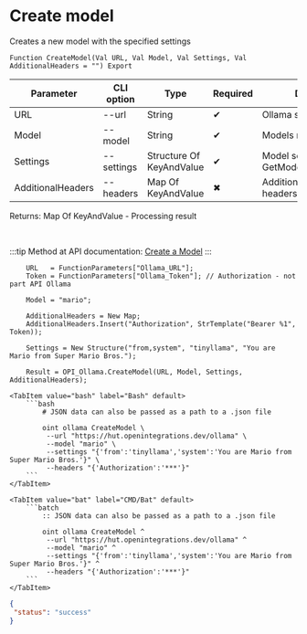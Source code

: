 ﻿---
sidebar_position: 4
description: Create model and other functions to work with Ollama in the Open Integration Package, a free open-source integration library for 1C:Enterprise 8, OneScript and CLI
keywords: [1C, 1С, 1С:Enterprise, 1С:Enterprise 8.3, API, Integration, Services, Exchange, OneScript, CLI, Ollama]
---


# Create model
 Creates a new model with the specified settings



`Function CreateModel(Val URL, Val Model, Val Settings, Val AdditionalHeaders = "") Export`

  | Parameter | CLI option | Type | Required | Description |
  |-|-|-|-|-|
  | URL | --url | String | &#x2714; | Ollama server URL |
  | Model | --model | String | &#x2714; | Models name |
  | Settings | --settings | Structure Of KeyAndValue | &#x2714; | Model settings. See GetModelSettingsStructure |
  | AdditionalHeaders | --headers | Map Of KeyAndValue | &#x2716; | Additional request headers, if necessary |

  
  Returns:  Map Of KeyAndValue - Processing result

<br/>

:::tip
Method at API documentation: [Create a Model](https://github.com/ollama/ollama/blob/main/docs/api.md#create-a-model)
:::
<br/>


```bsl title="1C:Enterprise/OneScript code example"
    URL   = FunctionParameters["Ollama_URL"];
    Token = FunctionParameters["Ollama_Token"]; // Authorization - not part API Ollama

    Model = "mario";

    AdditionalHeaders = New Map;
    AdditionalHeaders.Insert("Authorization", StrTemplate("Bearer %1", Token));

    Settings = New Structure("from,system", "tinyllama", "You are Mario from Super Mario Bros.");

    Result = OPI_Ollama.CreateModel(URL, Model, Settings, AdditionalHeaders);
```
 

 <Tabs>
  
    <TabItem value="bash" label="Bash" default>
        ```bash
            # JSON data can also be passed as a path to a .json file
            
            oint ollama CreateModel \
             --url "https://hut.openintegrations.dev/ollama" \
             --model "mario" \
             --settings "{'from':'tinyllama','system':'You are Mario from Super Mario Bros.'}" \
             --headers "{'Authorization':'***'}"
        ```
    </TabItem>
  
    <TabItem value="bat" label="CMD/Bat" default>
        ```batch
            :: JSON data can also be passed as a path to a .json file
            
            oint ollama CreateModel ^
             --url "https://hut.openintegrations.dev/ollama" ^
             --model "mario" ^
             --settings "{'from':'tinyllama','system':'You are Mario from Super Mario Bros.'}" ^
             --headers "{'Authorization':'***'}"
        ```
    </TabItem>
</Tabs>


```json title="Result"
{
 "status": "success"
}
```
